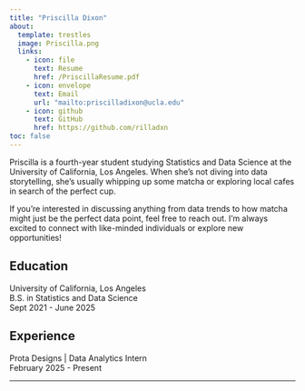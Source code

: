 ```yaml
---
title: "Priscilla Dixon"
about:
  template: trestles
  image: Priscilla.png
  links: 
    - icon: file
      text: Resume
      href: /PriscillaResume.pdf
    - icon: envelope
      text: Email
      url: "mailto:priscilladixon@ucla.edu"
    - icon: github
      text: GitHub
      href: https://github.com/rilladxn
toc: false
---
```


Priscilla is a fourth-year student studying Statistics and Data Science at the University of California, Los Angeles. When she\’s not diving into data storytelling, she\’s usually whipping up some matcha or exploring local cafes in search of the perfect cup.

If you\’re interested in discussing anything from data trends to how matcha might just be the perfect data point, feel free to reach out. I\’m always excited to connect with like-minded individuals or explore new opportunities!

## Education

University of California, Los Angeles <br>
B.S. in Statistics and Data Science <br> 
Sept 2021 - June 2025

## Experience

Prota Designs \| Data Analytics Intern <br>
February 2025 - Present

---
